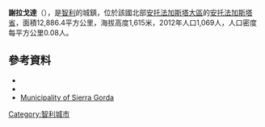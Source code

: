 '''謝拉戈達'''（{{lang-es|Sierra Gorda}}），是[[智利|智利]]的城鎮，位於該國北部[[安托法加斯塔大區|安托法加斯塔大區]]的[[安托法加斯塔省|安托法加斯塔省]]，面積12,886.4平方公里，海拔高度1,615米，2012年人口1,069人，人口密度每平方公里0.08人。

{{Coord|22|54|S|69|19|W|display=title}}

==參考資料==
*{{cite web|url=http://www.municipalidadsierragorda.cl/|title=Municipality of Sierra Gorda|accessdate=3 November 2010|language=es|archive-date=2011-06-06|archive-url=https://web.archive.org/web/20110606100931/http://www.municipalidadsierragorda.cl/|dead-url=no}}
*{{cite web |url= http://www.ine.cl/canales/chile_estadistico/censos_poblacion_vivienda/censo_pobl_vivi.php |title= National Statistics Institute |accessdate= 3 November 2010 |language= es |archive-date= 2019-01-06 |archive-url= https://web.archive.org/web/20190106234357/http://www.ine.cl/404.html?aspxerrorpath=%2Fcanales%2Fchile_estadistico%2Fcensos_poblacion_vivienda%2Fcenso_pobl_vivi.php |dead-url= no }}
*[http://www.municipalidadsierragorda.cl/ Municipality of Sierra Gorda]{{Wayback|url=http://www.municipalidadsierragorda.cl/ |date=20110606100931 }} {{es icon}}

{{Chile-geo-stub}}
[[Category:智利城市|Category:智利城市]]
